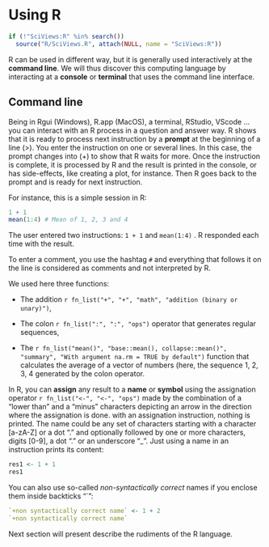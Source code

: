 # Using R

```r
if (!"SciViews:R" %in% search())
  source("R/SciViews.R", attach(NULL, name = "SciViews:R"))
```

R can be used in different way, but it is generally used interactively at the **command line**\index{command line}. We will thus discover this computing language by interacting at a **console** or **terminal** that uses the command line interface.

## Command line

Being in Rgui (Windows), R.app (MacOS), a terminal, RStudio, VScode ... you can interact with an R process in a question and answer way. R shows that it is ready to process next instruction by a **prompt** at the beginning of a line (\>). You enter the instruction on one or several lines. In this case, the prompt changes into (+) to show that R waits for more. Once the instruction is complete, it is processed by R and the result is printed in the console, or has side-effects, like creating a plot, for instance. Then R goes back to the prompt and is ready for next instruction.

For instance, this is a simple session in R:

```r
1 + 1
mean(1:4) # Mean of 1, 2, 3 and 4
```

The user entered two instructions: `1 + 1` and `mean(1:4)` . R responded each time with the result.

To enter a comment, you use the hashtag `#` and everything that follows it on the line is considered as comments and not interpreted by R.

We used here three functions:

-   The addition `r fn_list("+", "+", "math", "addition (binary or unary)")`,

-   The colon `r fn_list(":", ":", "ops")` operator that generates regular sequences,

-   The `r fn_list("mean()", "base::mean(), collapse::mean()", "summary", "With argument na.rm = TRUE by default")` function that calculates the average of a vector of numbers (here, the sequence 1, 2, 3, 4 generated by the colon operator.

In R, you can **assign** any result to a **name** or **symbol** using the assignation operator `r fn_list("<-", "<-", "ops")` made by the combination of a "lower than" and a "minus" characters depicting an arrow in the direction where the assignation is done. with an assignation instruction, nothing is printed. The name could be any set of characters starting with a character \[a-zA-Z\] or a dot "." and optionally followed by one or more characters, digits \[0-9\], a dot "." or an underscore "\_". Just using a name in an instruction prints its content:

```r
res1 <- 1 + 1
res1
```

You can also use so-called *non-syntactically correct* names if you enclose them inside backticks "\`":

```r
`+non syntactically correct name` <- 1 + 2
`+non syntactically correct name`
```

Next section will present describe the rudiments of the R language.
